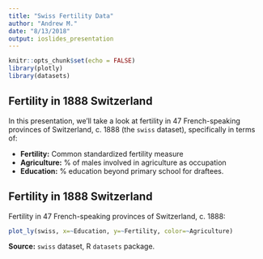 ```yaml
---
title: "Swiss Fertility Data"
author: "Andrew M."
date: "8/13/2018"
output: ioslides_presentation
---
```


```r
knitr::opts_chunk$set(echo = FALSE)
library(plotly)
library(datasets)
```

## Fertility in 1888 Switzerland

In this presentation, we'll take a look at fertility in 47 French-speaking
provinces of Switzerland, c. 1888 (the `swiss` dataset), specifically
in terms of:

* **Fertility:** Common standardized fertility measure
* **Agriculture:** % of males involved in agriculture as occupation
* **Education:** % education beyond primary school for draftees.

## Fertility in 1888 Switzerland 

Fertility in 47 French-speaking provinces of Switzerland, c. 1888:
```r
plot_ly(swiss, x=~Education, y=~Fertility, color=~Agriculture)
```

**Source:** `swiss` dataset, R `datasets` package.


